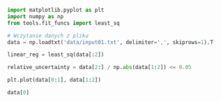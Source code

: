 ```python
import matplotlib.pyplot as plt
import numpy as np
from tools.fit_funcs import least_sq
```

```python
# Wczytanie danych z pliku
data = np.loadtxt('data/input01.txt', delimiter=',', skiprows=1).T
```

```python
linear_reg = least_sq(data[:2])
```

```python
relative_uncertainty = data[2:] / np.abs(data[1:2]) <= 0.05
```

```python
plt.plot(data[0:1], data[1:2])
```

```python
data[0]
```

```python

```
